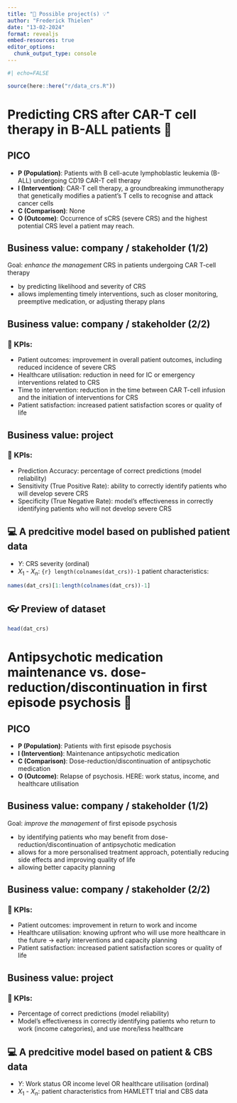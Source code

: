 ```yaml
---
title: "📑 Possible project(s) 💡"
author: "Frederick Thielen"
date: "13-02-2024"
format: revealjs
embed-resources: true
editor_options: 
  chunk_output_type: console
---
```


```r
#| echo=FALSE

source(here::here("r/data_crs.R"))
```


# Predicting CRS after CAR-T cell therapy in B-ALL patients 🧫

## PICO

- **P (Population)**: Patients with B cell-acute lymphoblastic leukemia (B-ALL) undergoing CD19 CAR-T cell therapy
- **I (Intervention)**: CAR-T cell therapy, a groundbreaking immunotherapy that genetically modifies a patient's T cells to recognise and attack cancer cells
- **C (Comparison)**: None
- **O (Outcome)**: Occurrence of sCRS (severe CRS) and the highest potential CRS level a patient may reach.

## Business value: company / stakeholder (1/2)

Goal: *enhance the management* CRS in patients undergoing CAR T-cell therapy

- by predicting likelihood and severity of CRS
- allows implementing timely interventions, such as closer monitoring, preemptive medication, or adjusting therapy plans

## Business value: company / stakeholder (2/2)

### 🏁 KPIs:

- Patient outcomes: improvement in overall patient outcomes, including reduced incidence of severe CRS
- Healthcare utilisation: reduction in need for IC or emergency interventions related to CRS
- Time to intervention: reduction in the time between CAR T-cell infusion and the initiation of interventions for CRS
- Patient satisfaction: increased patient satisfaction scores or quality of life


## Business value: project

###  🏁 KPIs:

- Prediction Accuracy: percentage of correct predictions (model reliability)
- Sensitivity (True Positive Rate): ability to correctly identify patients who will develop severe CRS
- Specificity (True Negative Rate): model's effectiveness in correctly identifying patients who will not develop severe CRS

## 💻 A predcitive model based on published patient data

- $Y$: CRS severity (ordinal)
- $X_1$ - $X_n$: `{r} length(colnames(dat_crs))-1` patient characteristics:

```r
names(dat_crs)[1:length(colnames(dat_crs))-1]
```

## 👓 Preview of dataset

```r
head(dat_crs)
```

# Antipsychotic medication maintenance vs. dose-reduction/discontinuation in first episode psychosis 💊 

## PICO

- **P (Population)**: Patients with first episode psychosis
- **I (Intervention)**: Maintenance antipsychotic medication
- **C (Comparison)**: Dose-reduction/discontinuation of antipsychotic medication
- **O (Outcome)**: Relapse of psychosis. HERE: work status, income, and healthcare utilisation

## Business value: company / stakeholder (1/2)

Goal: *improve the management* of first episode psychosis

- by identifying patients who may benefit from dose-reduction/discontinuation of antipsychotic medication
- allows for a more personalised treatment approach, potentially reducing side effects and improving quality of life
- allowing better capacity planning

## Business value: company / stakeholder (2/2)

### 🏁 KPIs:

- Patient outcomes: improvement in return to work and income
- Healthcare utilisation: knowing upfront who will use more healthcare in the future -> early interventions and capacity planning
- Patient satisfaction: increased patient satisfaction scores or quality of life

## Business value: project

###  🏁 KPIs:

- Percentage of correct predictions (model reliability)
- Model's effectiveness in correctly identifying patients who return to work (income categories), and use more/less healthcare

## 💻 A predcitive model based on patient & CBS data

- $Y$: Work status OR income level OR healthcare utilisation (ordinal)
- $X_1$ - $X_n$: patient characteristics from HAMLETT trial and CBS data